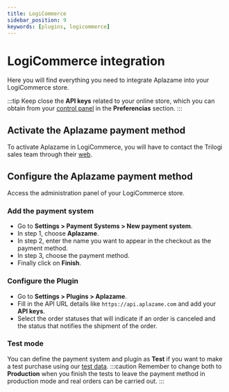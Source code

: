 ```yaml
---
title: LogiCommerce
sidebar_position: 9
keywords: [plugins, logicommerce]
---
```

# LogiCommerce integration
Here you will find everything you need to integrate Aplazame into your LogiCommerce store.

:::tip
  Keep close the **API keys** related to your online store, which you can obtain from your [control panel](https://vendors.aplazame.com/) in the **Preferencias** section.
:::

## Activate the Aplazame payment method
To activate Aplazame in LogiCommerce, you will have to contact the Trilogi sales team through their [web](https://www.logicommerce.com/).

## Configure the Aplazame payment method
Access the administration panel of your LogiCommerce store.

### Add the payment system
- Go to **Settings > Payment Systems > New payment system**.
- In step 1, choose **Aplazame**.
- In step 2, enter the name you want to appear in the checkout as the payment method.
- In step 3, choose the payment method.
- Finally click on **Finish**.

### Configure the Plugin
- Go to **Settings > Plugins > Aplazame**.
- Fill in the API URL details like `https://api.aplazame.com` and add your **API keys**.
- Select the order statuses that will indicate if an order is canceled and the status that notifies the shipment of the order.

### Test mode
You can define the payment system and plugin as **Test** if you want to make a test purchase using our [test data](../../api/test-environment/test-data/).
:::caution
  Remember to change both to **Production** when you finish the tests to leave the payment method in production mode and real orders can be carried out.
:::
